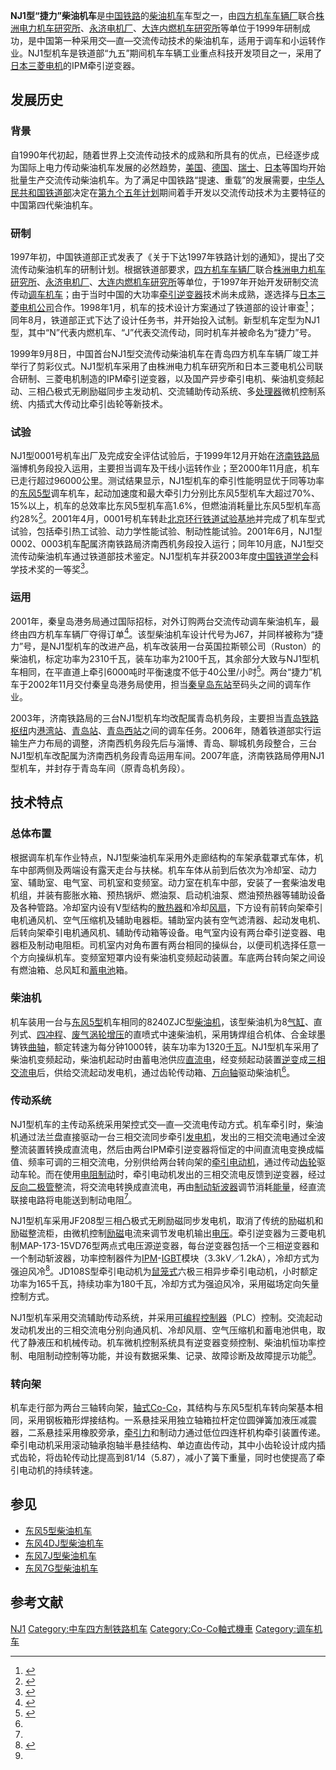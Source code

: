 {{noteTA
|1=zh-cn:内燃; zh-tw:柴油
|G1=Railway
}}
{{Infobox Locomotive
| name = NJ1“捷力”
| image = 
| caption = 
| type = [[柴油机车|柴油机车]]
| origin = {{CHN}}
| builder = [[四方机车车辆厂|四方机车车辆厂]]
| buildmodel = NJ<sub>1</sub>
| serialnumber = 
| builddate = 1999~2002年
| totalproduction = 3台+2台（J67）
| user = {{rint|cn|rail}}[[中华人民共和国铁道部|中华人民共和国铁道部]]
| uicclass = [[Co-Co|Co′Co′]]
| gauge = 1,435 mm
| wheeldiameter = 1,050 mm
| axleload = 23 t
| wheelbase = 
| minimumcurve = 100 m
| length = 
| width = 
| height = 
| framesize = 
| weight = 138 t
| fuelcap = 
| watercap = 
| enginepower = 1,320 kW（1800 hp）
| enginetype = 8240JZC型柴油机
| cylindersize = 
| transmission = 交—直—交流电
| alternator = JF208
| tractionmotors = JD108S × 6
| topspeed = 80 km/h
| sustainedspeed = 9 km/h
| poweroutput = 
| tractiveeffort = 470 kN（最大）<br />380 kN（持續）
| locobrakes = 踏面制动、电阻制动
| locobrakepower = 720 kW（电制动）
| locobrakeforce = 
| trainbrakes = 空气制动
| safety = 
| notes =
}}
'''NJ1型“捷力”柴油机车'''是[[中国铁路|中国铁路]]的[[柴油机车|柴油机车]]车型之一，由[[四方机车车辆厂|四方机车车辆厂]]联合[[株洲电力机车研究所|株洲电力机车研究所]]、[[永济电机厂|永济电机厂]]、[[大连内燃机车研究所|大连内燃机车研究所]]等单位于1999年研制成功，是中国第一种采用交—直—交流传动技术的柴油机车，适用于调车和小运转作业。NJ1型机车是铁道部“九五”期间机车车辆工业重点科技开发项目之一，采用了[[日本|日本]][[三菱电机|三菱电机]]的IPM牵引逆变器。

==发展历史==
===背景===
自1990年代初起，随着世界上交流传动技术的成熟和所具有的优点，已经逐步成为国际上电力传动柴油机车发展的必然趋势，[[美国|美国]]、[[德国|德国]]、[[瑞士|瑞士]]、[[日本|日本]]等国均开始批量生产交流传动柴油机车。为了满足中国铁路“提速、重载”的发展需要，[[中华人民共和国铁道部|中华人民共和国铁道部]]决定在[[中国五年计划|第九个五年计划]]期间着手开发以交流传动技术为主要特征的中国第四代柴油机车。

===研制===
1997年初，中国铁道部正式发表了《关于下达1997年铁路计划的通知》，提出了交流传动柴油机车的研制计划。根据铁道部要求，[[四方机车车辆厂|四方机车车辆厂]]联合[[株洲电力机车研究所|株洲电力机车研究所]]、[[永济电机厂|永济电机厂]]、[[大连内燃机车研究所|大连内燃机车研究所]]等单位，于1997年开始开发研制交流传动[[调车机车|调车机车]]；由于当时中国的大功率[[逆变器|牵引逆变器]]技术尚未成熟，遂选择与[[日本|日本]][[三菱电机|三菱电机公司]]合作。1998年1月，机车的技术设计方案通过了铁道部的设计审查<ref name=nj1>{{cite journal | author = 梁建英、焦京海 | title = NJ1型交流传动内燃调车机车 | journal = 《内燃机车》 | volume = 333 |issue=11 | pages = 1-5 | publisher = 大连机车研究所 | location = 大连 | issn = 1003-1820  |date=2001年11月}}</ref>；同年8月，铁道部正式下达了设计任务书，并开始投入试制。新型机车定型为NJ1型，其中“N”代表内燃机车、“J”代表交流传动，同时机车并被命名为“捷力”号。

1999年9月8日，中国首台NJ1型交流传动柴油机车在青岛四方机车车辆厂竣工并举行了剪彩仪式。NJ1型机车采用了由株洲电力机车研究所和日本三菱电机公司联合研制、三菱电机制造的IPM牵引逆变器，以及国产异步牵引电机、柴油机变频起动、三相凸极式无刷励磁同步主发动机、交流辅助传动系统、多[[微处理器|处理器]]微机控制系统、内插式大传动比牵引齿轮等新技术。

===试验===
NJ1型0001号机车出厂及完成安全评估试验后，于1999年12月开始在[[济南铁路局|济南铁路局]]淄博机务段投入运用，主要担当调车及干线小运转作业；至2000年11月底，机车已走行超过96000公里。测试结果显示，NJ1型机车的牵引性能明显优于同等功率的[[东风5型柴油机车|东风5型]]调车机车，起动加速度和最大牵引力分别比东风5型机车大超过70%、15%以上，机车的总效率比东风5型机车高1.6%，但燃油消耗量比东风5型机车高约28%<ref>{{cite journal | author = 王恩海、舒德卿 | title = NJ1型0001号机车在淄博机务段运用考核报告 | journal = 《内燃机车》 | volume = 325 |issue=1 | pages = 20-22 | publisher = 大连机车研究所 | location = 大连 | issn = 1003-1820  |date=2002年1月}}</ref>。2001年4月，0001号机车转赴[[中国国家铁道试验中心（东郊分院）|北京环行铁道试验基地]]并完成了机车型式试验，包括牵引热工试验、动力学性能试验、制动性能试验。2001年6月，NJ1型0002、0003机车配属济南铁路局济南西机务段投入运行；同年10月底，NJ1型交流传动柴油机车通过铁道部技术鉴定。NJ1型机车并获2003年度[[中国铁道学会|中国铁道学会]]科学技术奖的一等奖<ref>{{Cite web |url=http://www.qingdaonews.com/content/2004-03/16/content_2803993.htm |title=中国铁道学会科学技术奖揭晓 南车四方公司研制的机车获一等奖 |accessdate=2012-03-17 |publisher=青岛新闻 |date=2004-03-16 |archive-date=2016-03-04 |archive-url=https://web.archive.org/web/20160304071826/http://www.qingdaonews.com/content/2004-03/16/content_2803993.htm |dead-url=no }}</ref>。

===运用===
2001年，秦皇岛港务局通过国际招标，对外订购两台交流传动调车柴油机车，最终由四方机车车辆厂夺得订单<ref>{{Cite web |url=http://www.people.com.cn/GB/jinji/32/180/20021130/878400.html |title=我国交流传动内燃机车实现批量生产 |accessdate=2012-03-17 |publisher=人民网 |date=2002-11-30 |archive-date=2016-03-04 |archive-url=https://web.archive.org/web/20160304071430/http://www.people.com.cn/GB/jinji/32/180/20021130/878400.html |dead-url=no }}</ref>。该型柴油机车设计代号为J67，并同样被称为“捷力”号，是NJ1型机车的改进产品，机车改装用一台英国拉斯顿公司（Ruston）的柴油机，标定功率为2310千瓦，装车功率为2100千瓦，其余部分大致与NJ1型机车相同，在平直道上牵引6000吨时平衡速度不低于40公里/小时<ref>{{cite journal | author = 罗仁俊、刘泰 | title = J67型调车机车牵引特性的设计与控制 | journal = 《机车电传动》 | pages = 10-11 | publisher = 株洲电力机车研究所 | location = 株洲 | issn = 1000-128X |date=2003年1月}}</ref>。两台“捷力”机车于2002年11月交付秦皇岛港务局使用，担当[[秦皇岛东站|秦皇岛东站]]至码头之间的调车作业。

2003年，济南铁路局的三台NJ1型机车均改配属青岛机务段，主要担当[[青岛铁路枢纽|青岛铁路枢纽]]内[[港湾站_(青岛)|港湾站]]、[[青岛站|青岛站]]、[[青岛西站|青岛西站]]之间的调车任务。2006年，随着铁道部实行运输生产力布局的调整，济南西机务段先后与淄博、青岛、聊城机务段整合，三台NJ1型机车改配属为济南西机务段青岛运用车间。2007年底，济南铁路局停用NJ1型机车，并封存于青岛车间（原青岛机务段）。

== 技术特点 ==
=== 总体布置 ===
根据调车机车作业特点，NJ1型柴油机车采用外走廊结构的车架承载罩式车体，机车中部两侧及两端设有露天走台与扶梯。机车车体从前到后依次为冷却室、动力室、辅助室、电气室、司机室和变频室。动力室在机车中部，安装了一套柴油发电机组，并装有膨胀水箱、预热锅炉、燃油泵、启动机油泵、燃油预热器等辅助设备及各种管路。冷却室内设有V型结构的[[散热器|散热器]]和冷却[[风扇|风扇]]，下方设有前转向架牵引电机通风机、空气压缩机及辅助电器柜。辅助室内装有空气滤清器、起动发电机、后转向架牵引电机通风机、辅助传动箱等设备。电气室内设有两台牵引逆变器、电器柜及制动电阻柜。司机室内对角布置有两台相同的操纵台，以便司机选择任意一个方向操纵机车。变频室短罩内设有柴油机变频起动装置。车底两台转向架之间设有燃油箱、总风缸和[[蓄电池|蓄电池]]箱。

=== 柴油机 ===
机车装用一台与[[东风5型柴油机车|东风5型]]机车相同的8240ZJC型[[柴油机|柴油机]]，该型柴油机为8[[气缸|气缸]]、直列式、[[四冲程|四冲程]]、[[涡轮增压|废气涡轮增压]]的直喷式中速柴油机，采用铸焊组合机体、合金球墨铸铁[[曲轴|曲轴]]，额定转速为每分钟1000转，装车功率为1320[[千瓦|千瓦]]。NJ1型机车采用了柴油机变频起动，柴油机起动时由蓄电池供应[[直流电|直流电]]，经变频起动装置[[逆变器|逆变]]成[[三相交流电|三相交流电]]后，供给交流起动发电机，通过齿轮传动箱、[[万向轴|万向轴]]驱动柴油机<ref name=nj1 />。

===传动系统===
NJ1型机车的主传动系统采用架控式交—直—交流电传动方式。机车牵引时，柴油机通过法兰盘直接驱动一台三相交流同步牵引[[发电机|发电机]]，发出的三相交流电通过全波整流装置转换成直流电，然后由两台IPM牵引逆变器将恒定的中间直流电变换成幅值、频率可调的三相交流电，分别供给两台转向架的[[牵引电动机|牵引电动机]]，通过传动[[齿轮|齿轮]]驱动车轮。而在使用[[电阻制动|电阻制动]]时，牵引电动机发出的三相交流电反馈到逆变器，经过[[反向二极管|反向二极管]]整流，将交流电转换成直流电，再由[[斩波器|制动斩波器]]调节消耗[[能量|能量]]，经直流联接电路将电能送到制动电阻<ref name=nj1 />。

NJ1型机车采用JF208型三相凸极式无刷励磁同步发电机，取消了传统的励磁机和励磁整流柜，由微机控制[[励磁|励磁]]电流来调节发电机输出[[电压|电压]]。牵引逆变器为三菱电机制MAP-173-15VD76型两点式电压源逆变器，每台逆变器包括一个三相逆变器和一个制动斩波器，功率控制器件为[[智能功率模块|IPM]]-[[IGBT|IGBT]]模块（3.3kV／1.2kA），冷却方式为强迫风冷<ref>{{cite journal | author = 刘连根、赤川英尔、罗仁俊、东村充章 | title = NJ1型机车用IPM牵引逆变器 | journal = 《机车电传动》 | pages = 5-8 | publisher = 株洲电力机车研究所 | location = 株洲 | issn = 1000-128X |date=2000年4月}}</ref>。JD108S型牵引电动机为[[鼠笼式电动机|鼠笼式]]六极三相异步牵引电动机，小时额定功率为165千瓦，持续功率为180千瓦，冷却方式为强迫风冷，采用磁场定向矢量控制方式。

NJ1型机车采用交流辅助传动系统，并采用[[可编程控制器|可编程控制器]]（PLC）控制。交流起动发动机发出的三相交流电分别向通风机、冷却风扇、空气压缩机和蓄电池供电，取代了静液压和机械传动。机车微机控制系统具有逆变器变频控制、柴油机恒功率控制、电阻制动控制等功能，并设有数据采集、记录、故障诊断及故障提示功能<ref name=nj1 />。

===转向架===
机车走行部为两台三轴转向架，[[机车轴式|轴式]][[Co-Co|Co-Co]]，其结构与东风5型机车转向架基本相同，采用钢板箱形焊接结构。一系悬挂采用独立轴箱拉杆定位圆弹簧加液压减震器，二系悬挂采用橡胶旁承，[[牵引力|牵引力]]和制动力通过低位四连杆机构牵引装置传递。牵引电动机采用滚动轴承抱轴半悬挂结构、单边直齿传动，其中小齿轮设计成内插式齿轮，将齿轮传动比提高到81/14（5.87），减小了簧下重量，同时也使提高了牵引电动机的持续转速。

== 参见 ==
{{Portal|鐵路|P train.svg}}
* [[东风5型柴油机车|东风5型柴油机车]]
* [[东风4DJ型柴油机车|东风4DJ型柴油机车]]
* [[东风7J型柴油机车|东风7J型柴油机车]]
* [[东风7G型柴油机车|东风7G型柴油机车]]

==参考文献==
<div class="references-small">
<references/>
</div>

{{China-loco|d}}

[[Category:中国柴油机车|NJ1]]
[[Category:中车四方制铁路机车|Category:中车四方制铁路机车]]
[[Category:Co-Co軸式機車|Category:Co-Co軸式機車]]
[[Category:调车机车|Category:调车机车]]